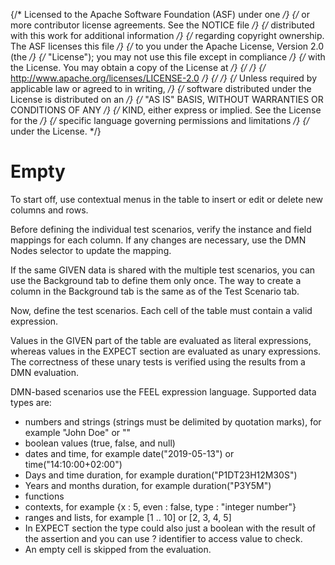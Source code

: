 {/* Licensed to the Apache Software Foundation (ASF) under one */}
{/* or more contributor license agreements. See the NOTICE file */}
{/* distributed with this work for additional information */}
{/* regarding copyright ownership. The ASF licenses this file */}
{/* to you under the Apache License, Version 2.0 (the */}
{/* "License"); you may not use this file except in compliance */}
{/* with the License. You may obtain a copy of the License at */}
{/*  */}
{/* http://www.apache.org/licenses/LICENSE-2.0 */}
{/*  */}
{/* Unless required by applicable law or agreed to in writing, */}
{/* software distributed under the License is distributed on an */}
{/* "AS IS" BASIS, WITHOUT WARRANTIES OR CONDITIONS OF ANY */}
{/* KIND, either express or implied. See the License for the */}
{/* specific language governing permissions and limitations */}
{/* under the License. */}


<Meta title="MDX/Empty" of={Empty} />

# Empty

To start off, use contextual menus in the table to insert or edit or delete new columns and rows.

Before defining the individual test scenarios, verify the instance and field mappings for each column. If any changes are necessary, use the DMN Nodes selector to update the mapping.

If the same GIVEN data is shared with the multiple test scenarios, you can use the Background tab to define them only once. The way to create a column in the Background tab is the same as of the Test Scenario tab.

Now, define the test scenarios. Each cell of the table must contain a valid expression.

Values in the GIVEN part of the table are evaluated as literal expressions, whereas values in the EXPECT section are evaluated as unary expressions. The correctness of these unary tests is verified using the results from a DMN evaluation.

DMN-based scenarios use the FEEL expression language. Supported data types are:

- numbers and strings (strings must be delimited by quotation marks), for example "John Doe" or ""
- boolean values (true, false, and null)
- dates and time, for example date("2019-05-13") or time("14:10:00+02:00")
- Days and time duration, for example duration("P1DT23H12M30S")
- Years and months duration, for example duration("P3Y5M")
- functions
- contexts, for example \{x : 5, even : false, type : "integer number"\}
- ranges and lists, for example [1 .. 10] or [2, 3, 4, 5]
- In EXPECT section the type could also just a boolean with the result of the assertion and you can use ? identifier to access value to check.
- An empty cell is skipped from the evaluation.
